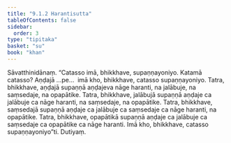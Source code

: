 ```yaml
---
title: "9.1.2 Harantisutta"
tableOfContents: false
sidebar:
  order: 3
type: "tipitaka"
basket: "su"
book: "khan"
---
```



<DynamicBreadcrumb />

<Division number="393" book="khan">

<Paragraph number="1187" book="khan">
Sāvatthinidānaṃ. “Catasso imā, bhikkhave, supaṇṇayoniyo. Katamā catasso? Aṇḍajā …pe…  imā kho, bhikkhave, catasso supaṇṇayoniyo. Tatra, bhikkhave, aṇḍajā supaṇṇā aṇḍajeva nāge haranti, na jalābuje, na saṃsedaje, na opapātike. Tatra, bhikkhave, jalābujā supaṇṇā aṇḍaje ca jalābuje ca nāge haranti, na saṃsedaje, na opapātike. Tatra, bhikkhave, saṃsedajā supaṇṇā aṇḍaje ca jalābuje ca saṃsedaje ca nāge haranti, na opapātike. Tatra, bhikkhave, opapātikā supaṇṇā aṇḍaje ca jalābuje ca saṃsedaje ca opapātike ca nāge haranti. Imā kho, bhikkhave, catasso supaṇṇayoniyo”ti.

</Paragraph>
</Division>

<Paragraph number="1188" type="center" book="khan">
Dutiyaṃ.
</Paragraph>